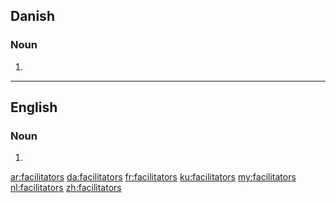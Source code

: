 ==Danish==

===Noun===
{{head|da|noun form}}

# {{genitive singular indefinite of|facilitator|lang=da}}

----

==English==

===Noun===
{{head|en|noun plural form}}

# {{plural of|facilitator|lang=en}}

[[ar:facilitators]]
[[da:facilitators]]
[[fr:facilitators]]
[[ku:facilitators]]
[[my:facilitators]]
[[nl:facilitators]]
[[zh:facilitators]]
